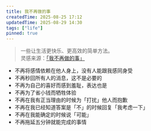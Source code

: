 ```yaml
---
title: 我不再做的事
createdTime: 2025-08-25 17:12
updatedTime: 2025-08-29 14:30
tags: ["life"]
pinned: true
---
```


> 一些让生活更快乐、更高效的简单方法。  
> 灵感来源：[「我不再做的事」](https://x.com/gregisenberg/status/1949626889435234360)

- 不再将感情依赖在他人身上，没有人能跟我感同身受
- 不再秒回所有人的消息，这不是必要的
- 不再为自己的喜好而感到羞耻，表达也是
- 不再为了省小钱而牺牲体验
- 不再在我有正当理由的时候为「打扰」他人而抱歉
- 不再在我已经知道答案是「不」的时候回复「我考虑一下」
- 不再在我能确定的时候说「可能」
- 不再拖延五分钟就能完成的事情
